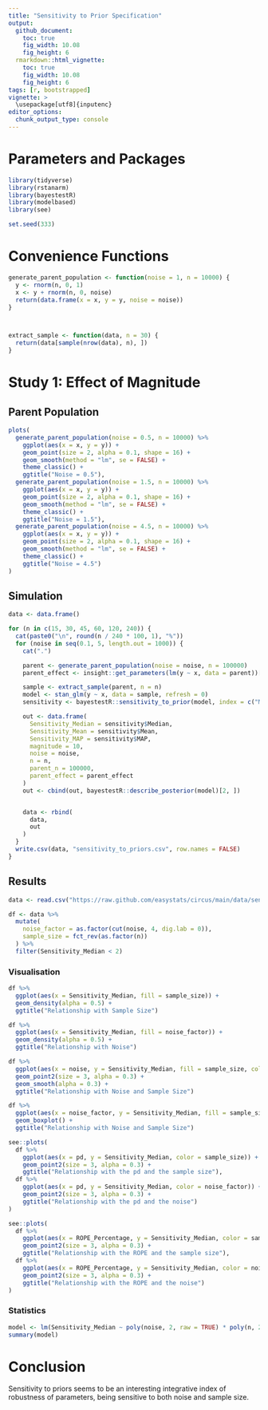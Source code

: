 ```yaml
---
title: "Sensitivity to Prior Specification"
output: 
  github_document:
    toc: true
    fig_width: 10.08
    fig_height: 6
  rmarkdown::html_vignette:
    toc: true
    fig_width: 10.08
    fig_height: 6
tags: [r, bootstrapped]
vignette: >
  \usepackage[utf8]{inputenc}
editor_options: 
  chunk_output_type: console
---
```



# Parameters and Packages


```r
library(tidyverse)
library(rstanarm)
library(bayestestR)
library(modelbased)
library(see)

set.seed(333)
```



# Convenience Functions


```r
generate_parent_population <- function(noise = 1, n = 10000) {
  y <- rnorm(n, 0, 1)
  x <- y + rnorm(n, 0, noise)
  return(data.frame(x = x, y = y, noise = noise))
}



extract_sample <- function(data, n = 30) {
  return(data[sample(nrow(data), n), ])
}
```


# Study 1: Effect of Magnitude

## Parent Population
```r
plots(
  generate_parent_population(noise = 0.5, n = 10000) %>%
    ggplot(aes(x = x, y = y)) +
    geom_point(size = 2, alpha = 0.1, shape = 16) +
    geom_smooth(method = "lm", se = FALSE) +
    theme_classic() +
    ggtitle("Noise = 0.5"),
  generate_parent_population(noise = 1.5, n = 10000) %>%
    ggplot(aes(x = x, y = y)) +
    geom_point(size = 2, alpha = 0.1, shape = 16) +
    geom_smooth(method = "lm", se = FALSE) +
    theme_classic() +
    ggtitle("Noise = 1.5"),
  generate_parent_population(noise = 4.5, n = 10000) %>%
    ggplot(aes(x = x, y = y)) +
    geom_point(size = 2, alpha = 0.1, shape = 16) +
    geom_smooth(method = "lm", se = FALSE) +
    theme_classic() +
    ggtitle("Noise = 4.5")
)
```

## Simulation

```r
data <- data.frame()

for (n in c(15, 30, 45, 60, 120, 240)) {
  cat(paste0("\n", round(n / 240 * 100, 1), "%"))
  for (noise in seq(0.1, 5, length.out = 1000)) {
    cat(".")

    parent <- generate_parent_population(noise = noise, n = 100000)
    parent_effect <- insight::get_parameters(lm(y ~ x, data = parent))[2, 2]

    sample <- extract_sample(parent, n = n)
    model <- stan_glm(y ~ x, data = sample, refresh = 0)
    sensitivity <- bayestestR::sensitivity_to_prior(model, index = c("Median", "Mean", "MAP"), magnitude = 10)

    out <- data.frame(
      Sensitivity_Median = sensitivity$Median,
      Sensitivity_Mean = sensitivity$Mean,
      Sensitivity_MAP = sensitivity$MAP,
      magnitude = 10,
      noise = noise,
      n = n,
      parent_n = 100000,
      parent_effect = parent_effect
    )
    out <- cbind(out, bayestestR::describe_posterior(model)[2, ])


    data <- rbind(
      data,
      out
    )
  }
  write.csv(data, "sensitivity_to_priors.csv", row.names = FALSE)
}
```



## Results

```r
data <- read.csv("https://raw.github.com/easystats/circus/main/data/sensitivity_to_priors.csv")

df <- data %>%
  mutate(
    noise_factor = as.factor(cut(noise, 4, dig.lab = 0)),
    sample_size = fct_rev(as.factor(n))
  ) %>%
  filter(Sensitivity_Median < 2)
```

### Visualisation

```r
df %>%
  ggplot(aes(x = Sensitivity_Median, fill = sample_size)) +
  geom_density(alpha = 0.5) +
  ggtitle("Relationship with Sample Size")
```

```r
df %>%
  ggplot(aes(x = Sensitivity_Median, fill = noise_factor)) +
  geom_density(alpha = 0.5) +
  ggtitle("Relationship with Noise")
```

```r
df %>%
  ggplot(aes(x = noise, y = Sensitivity_Median, fill = sample_size, color = sample_size)) +
  geom_point2(size = 3, alpha = 0.3) +
  geom_smooth(alpha = 0.3) +
  ggtitle("Relationship with Noise and Sample Size")
```

```r
df %>%
  ggplot(aes(x = noise_factor, y = Sensitivity_Median, fill = sample_size)) +
  geom_boxplot() +
  ggtitle("Relationship with Noise and Sample Size")
```

```r
see::plots(
  df %>%
    ggplot(aes(x = pd, y = Sensitivity_Median, color = sample_size)) +
    geom_point2(size = 3, alpha = 0.3) +
    ggtitle("Relationship with the pd and the sample size"),
  df %>%
    ggplot(aes(x = pd, y = Sensitivity_Median, color = noise_factor)) +
    geom_point2(size = 3, alpha = 0.3) +
    ggtitle("Relationship with the pd and the noise")
)
```

```r
see::plots(
  df %>%
    ggplot(aes(x = ROPE_Percentage, y = Sensitivity_Median, color = sample_size)) +
    geom_point2(size = 3, alpha = 0.3) +
    ggtitle("Relationship with the ROPE and the sample size"),
  df %>%
    ggplot(aes(x = ROPE_Percentage, y = Sensitivity_Median, color = noise_factor)) +
    geom_point2(size = 3, alpha = 0.3) +
    ggtitle("Relationship with the ROPE and the noise")
)
```


### Statistics

```r
model <- lm(Sensitivity_Median ~ poly(noise, 2, raw = TRUE) * poly(n, 2, raw = TRUE), data = df)
summary(model)
```

# Conclusion

Sensitivity to priors seems to be an interesting integrative index of robustness of parameters, being sensitive to both noise and sample size.
